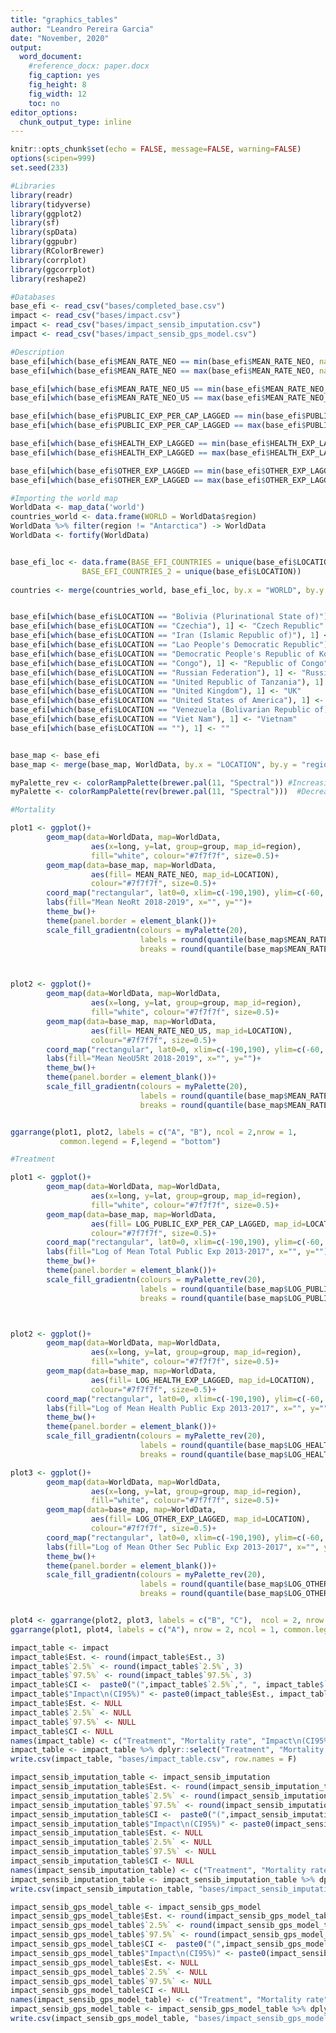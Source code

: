 ```yaml
---
title: "graphics_tables"
author: "Leandro Pereira Garcia"
date: "November, 2020"
output: 
  word_document: 
    #reference_docx: paper.docx
    fig_caption: yes
    fig_height: 8
    fig_width: 12
    toc: no
editor_options: 
  chunk_output_type: inline
---
```


```r
knitr::opts_chunk$set(echo = FALSE, message=FALSE, warning=FALSE)
options(scipen=999)
set.seed(233)
```


```r
#Libraries
library(readr)
library(tidyverse)
library(ggplot2)
library(sf)
library(spData)
library(ggpubr)
library(RColorBrewer)
library(corrplot)
library(ggcorrplot)
library(reshape2)
```


```r
#Databases
base_efi <- read_csv("bases/completed_base.csv")
impact <- read_csv("bases/impact.csv")
impact <- read_csv("bases/impact_sensib_imputation.csv")
impact <- read_csv("bases/impact_sensib_gps_model.csv")

```

```r
#Description
base_efi[which(base_efi$MEAN_RATE_NEO == min(base_efi$MEAN_RATE_NEO, na.rm = T)), colnames(base_efi) %in% c("LOCATION", "MEAN_RATE_NEO")]
base_efi[which(base_efi$MEAN_RATE_NEO == max(base_efi$MEAN_RATE_NEO, na.rm = T)), colnames(base_efi) %in% c("LOCATION", "MEAN_RATE_NEO")]
```

```r
base_efi[which(base_efi$MEAN_RATE_NEO_U5 == min(base_efi$MEAN_RATE_NEO_U5, na.rm = T)), colnames(base_efi) %in% c("LOCATION", "MEAN_RATE_NEO_U5")]
base_efi[which(base_efi$MEAN_RATE_NEO_U5 == max(base_efi$MEAN_RATE_NEO_U5, na.rm = T)), colnames(base_efi) %in% c("LOCATION", "MEAN_RATE_NEO_U5")]
```

```r
base_efi[which(base_efi$PUBLIC_EXP_PER_CAP_LAGGED == min(base_efi$PUBLIC_EXP_PER_CAP_LAGGED, na.rm = T)), colnames(base_efi) %in% c("LOCATION", "PUBLIC_EXP_PER_CAP_LAGGED")]
base_efi[which(base_efi$PUBLIC_EXP_PER_CAP_LAGGED == max(base_efi$PUBLIC_EXP_PER_CAP_LAGGED, na.rm = T)), colnames(base_efi) %in% c("LOCATION", "PUBLIC_EXP_PER_CAP_LAGGED")]
```

```r
base_efi[which(base_efi$HEALTH_EXP_LAGGED == min(base_efi$HEALTH_EXP_LAGGED, na.rm = T)), colnames(base_efi) %in% c("LOCATION", "HEALTH_EXP_LAGGED")]
base_efi[which(base_efi$HEALTH_EXP_LAGGED == max(base_efi$HEALTH_EXP_LAGGED, na.rm = T)), colnames(base_efi) %in% c("LOCATION", "HEALTH_EXP_LAGGED")]
```

```r
base_efi[which(base_efi$OTHER_EXP_LAGGED == min(base_efi$OTHER_EXP_LAGGED, na.rm = T)), colnames(base_efi) %in% c("LOCATION", "OTHER_EXP_LAGGED")]
base_efi[which(base_efi$OTHER_EXP_LAGGED == max(base_efi$OTHER_EXP_LAGGED, na.rm = T)), colnames(base_efi) %in% c("LOCATION", "OTHER_EXP_LAGGED")]
```



```r
#Importing the world map
WorldData <- map_data('world')
countries_world <- data.frame(WORLD = WorldData$region) 
WorldData %>% filter(region != "Antarctica") -> WorldData
WorldData <- fortify(WorldData)


base_efi_loc <- data.frame(BASE_EFI_COUNTRIES = unique(base_efi$LOCATION),
			    BASE_EFI_COUNTRIES_2 = unique(base_efi$LOCATION))
	
countries <- merge(countries_world, base_efi_loc, by.x = "WORLD", by.y = "BASE_EFI_COUNTRIES_2", all = T) %>% unique()


base_efi[which(base_efi$LOCATION == "Bolivia (Plurinational State of)"), 1] <- "Bolivia"
base_efi[which(base_efi$LOCATION == "Czechia"), 1] <- "Czech Republic"
base_efi[which(base_efi$LOCATION == "Iran (Islamic Republic of)"), 1] <- "Iran"
base_efi[which(base_efi$LOCATION == "Lao People's Democratic Republic"), 1] <- "Laos"
base_efi[which(base_efi$LOCATION == "Democratic People's Republic of Korea"), 1] <- "North Korea"
base_efi[which(base_efi$LOCATION == "Congo"), 1] <- "Republic of Congo"
base_efi[which(base_efi$LOCATION == "Russian Federation"), 1] <- "Russia"
base_efi[which(base_efi$LOCATION == "United Republic of Tanzania"), 1] <- "Tanzania"
base_efi[which(base_efi$LOCATION == "United Kingdom"), 1] <- "UK"
base_efi[which(base_efi$LOCATION == "United States of America"), 1] <- "USA"
base_efi[which(base_efi$LOCATION == "Venezuela (Bolivarian Republic of)"), 1] <- "Venezuela"
base_efi[which(base_efi$LOCATION == "Viet Nam"), 1] <- "Vietnam"
base_efi[which(base_efi$LOCATION == ""), 1] <- ""


base_map <- base_efi
base_map <- merge(base_map, WorldData, by.x = "LOCATION", by.y = "region", all.x = T)

```

```r

myPalette_rev <- colorRampPalette(brewer.pal(11, "Spectral")) #Increasing
myPalette <- colorRampPalette(rev(brewer.pal(11, "Spectral")))  #Decreasing

```



```r
#Mortality

plot1 <- ggplot()+
        geom_map(data=WorldData, map=WorldData,
                  aes(x=long, y=lat, group=group, map_id=region),
                  fill="white", colour="#7f7f7f", size=0.5)+
        geom_map(data=base_map, map=WorldData,
                  aes(fill= MEAN_RATE_NEO, map_id=LOCATION),
                  colour="#7f7f7f", size=0.5)+
        coord_map("rectangular", lat0=0, xlim=c(-190,190), ylim=c(-60, 90))+
        labs(fill="Mean NeoRt 2018-2019", x="", y="")+
        theme_bw()+
        theme(panel.border = element_blank())+
        scale_fill_gradientn(colours = myPalette(20), 
                             labels = round(quantile(base_map$MEAN_RATE_NEO, c(.05,.95)),2), 
                             breaks = round(quantile(base_map$MEAN_RATE_NEO, c(.05,.95)),2))



plot2 <- ggplot()+
        geom_map(data=WorldData, map=WorldData,
                  aes(x=long, y=lat, group=group, map_id=region),
                  fill="white", colour="#7f7f7f", size=0.5)+
        geom_map(data=base_map, map=WorldData,
                  aes(fill= MEAN_RATE_NEO_U5, map_id=LOCATION),
                  colour="#7f7f7f", size=0.5)+
        coord_map("rectangular", lat0=0, xlim=c(-190,190), ylim=c(-60, 90))+
        labs(fill="Mean NeoU5Rt 2018-2019", x="", y="")+
        theme_bw()+
        theme(panel.border = element_blank())+
        scale_fill_gradientn(colours = myPalette(20), 
                             labels = round(quantile(base_map$MEAN_RATE_NEO_U5, c(.05,.95)),2), 
                             breaks = round(quantile(base_map$MEAN_RATE_NEO_U5, c(.05,.95)),2))


ggarrange(plot1, plot2, labels = c("A", "B"), ncol = 2,nrow = 1,
           common.legend = F,legend = "bottom")

```


```r
#Treatment

plot1 <- ggplot()+
        geom_map(data=WorldData, map=WorldData,
                  aes(x=long, y=lat, group=group, map_id=region),
                  fill="white", colour="#7f7f7f", size=0.5)+
        geom_map(data=base_map, map=WorldData,
                  aes(fill= LOG_PUBLIC_EXP_PER_CAP_LAGGED, map_id=LOCATION),
                  colour="#7f7f7f", size=0.5)+
        coord_map("rectangular", lat0=0, xlim=c(-190,190), ylim=c(-60, 90))+
        labs(fill="Log of Mean Total Public Exp 2013-2017", x="", y="")+
        theme_bw()+
        theme(panel.border = element_blank())+
        scale_fill_gradientn(colours = myPalette_rev(20), 
                             labels = round(quantile(base_map$LOG_PUBLIC_EXP_PER_CAP_LAGGED, c(.05,.95)),2), 
                             breaks = round(quantile(base_map$LOG_PUBLIC_EXP_PER_CAP_LAGGED, c(.05,.95)),2))



plot2 <- ggplot()+
        geom_map(data=WorldData, map=WorldData,
                  aes(x=long, y=lat, group=group, map_id=region),
                  fill="white", colour="#7f7f7f", size=0.5)+
        geom_map(data=base_map, map=WorldData,
                  aes(fill= LOG_HEALTH_EXP_LAGGED, map_id=LOCATION),
                  colour="#7f7f7f", size=0.5)+
        coord_map("rectangular", lat0=0, xlim=c(-190,190), ylim=c(-60, 90))+
        labs(fill="Log of Mean Health Public Exp 2013-2017", x="", y="")+
        theme_bw()+
        theme(panel.border = element_blank())+
        scale_fill_gradientn(colours = myPalette_rev(20), 
                             labels = round(quantile(base_map$LOG_HEALTH_EXP_LAGGED, c(.05,.95)),2), 
                             breaks = round(quantile(base_map$LOG_HEALTH_EXP_LAGGED, c(.05,.95)),2))

plot3 <- ggplot()+
        geom_map(data=WorldData, map=WorldData,
                  aes(x=long, y=lat, group=group, map_id=region),
                  fill="white", colour="#7f7f7f", size=0.5)+
        geom_map(data=base_map, map=WorldData,
                  aes(fill= LOG_OTHER_EXP_LAGGED, map_id=LOCATION),
                  colour="#7f7f7f", size=0.5)+
        coord_map("rectangular", lat0=0, xlim=c(-190,190), ylim=c(-60, 90))+
        labs(fill="Log of Mean Other Sec Public Exp 2013-2017", x="", y="")+
        theme_bw()+
        theme(panel.border = element_blank())+
        scale_fill_gradientn(colours = myPalette_rev(20), 
                             labels = round(quantile(base_map$LOG_OTHER_EXP_LAGGED, c(.05,.95)),2), 
                             breaks = round(quantile(base_map$LOG_OTHER_EXP_LAGGED, c(.05,.95)),2))


plot4 <- ggarrange(plot2, plot3, labels = c("B", "C"),  ncol = 2, nrow = 1,common.legend = F, legend = "bottom")
ggarrange(plot1, plot4, labels = c("A"), nrow = 2, ncol = 1, common.legend = F, legend = "bottom")

```



```r
impact_table <- impact
impact_table$Est. <- round(impact_table$Est., 3) 
impact_table$`2.5%` <- round(impact_table$`2.5%`, 3) 
impact_table$`97.5%` <- round(impact_table$`97.5%`, 3) 
impact_table$CI <-  paste0("(",impact_table$`2.5%`,", ", impact_table$`97.5%`,")")
impact_table$"Impact\n(CI95%)" <- paste0(impact_table$Est., impact_table$CI, sep="\n")
impact_table$Est. <- NULL
impact_table$`2.5%` <- NULL
impact_table$`97.5%` <- NULL
impact_table$CI <- NULL
names(impact_table) <- c("Treatment", "Mortality rate", "Impact\n(CI95%)")
impact_table <- impact_table %>% dplyr::select("Treatment", "Mortality rate","Impact\n(CI95%)")
write.csv(impact_table, "bases/impact_table.csv", row.names = F)

```


```r
impact_sensib_imputation_table <- impact_sensib_imputation
impact_sensib_imputation_table$Est. <- round(impact_sensib_imputation_table$Est., 3) 
impact_sensib_imputation_table$`2.5%` <- round(impact_sensib_imputation_table$`2.5%`, 3) 
impact_sensib_imputation_table$`97.5%` <- round(impact_sensib_imputation_table$`97.5%`, 3) 
impact_sensib_imputation_table$CI <-  paste0("(",impact_sensib_imputation_table$`2.5%`,", ", impact_sensib_imputation_table$`97.5%`,")")
impact_sensib_imputation_table$"Impact\n(CI95%)" <- paste0(impact_sensib_imputation_table$Est., impact_sensib_imputation_table$CI, sep="\n")
impact_sensib_imputation_table$Est. <- NULL
impact_sensib_imputation_table$`2.5%` <- NULL
impact_sensib_imputation_table$`97.5%` <- NULL
impact_sensib_imputation_table$CI <- NULL
names(impact_sensib_imputation_table) <- c("Treatment", "Mortality rate", "Impact\n(CI95%)")
impact_sensib_imputation_table <- impact_sensib_imputation_table %>% dplyr::select("Treatment", "Mortality rate","Impact\n(CI95%)")
write.csv(impact_sensib_imputation_table, "bases/impact_sensib_imputation_table.csv", row.names = F)

```


```r
impact_sensib_gps_model_table <- impact_sensib_gps_model
impact_sensib_gps_model_table$Est. <- round(impact_sensib_gps_model_table$Est., 3) 
impact_sensib_gps_model_table$`2.5%` <- round(impact_sensib_gps_model_table$`2.5%`, 3) 
impact_sensib_gps_model_table$`97.5%` <- round(impact_sensib_gps_model_table$`97.5%`, 3) 
impact_sensib_gps_model_table$CI <-  paste0("(",impact_sensib_gps_model_table$`2.5%`,", ", impact_sensib_gps_model_table$`97.5%`,")")
impact_sensib_gps_model_table$"Impact\n(CI95%)" <- paste0(impact_sensib_gps_model_table$Est., impact_sensib_gps_model_table$CI, sep="\n")
impact_sensib_gps_model_table$Est. <- NULL
impact_sensib_gps_model_table$`2.5%` <- NULL
impact_sensib_gps_model_table$`97.5%` <- NULL
impact_sensib_gps_model_table$CI <- NULL
names(impact_sensib_gps_model_table) <- c("Treatment", "Mortality rate", "Impact\n(CI95%)")
impact_sensib_gps_model_table <- impact_sensib_gps_model_table %>% dplyr::select("Treatment", "Mortality rate","Impact\n(CI95%)")
write.csv(impact_sensib_gps_model_table, "bases/impact_sensib_gps_model_table.csv", row.names = F)

```


